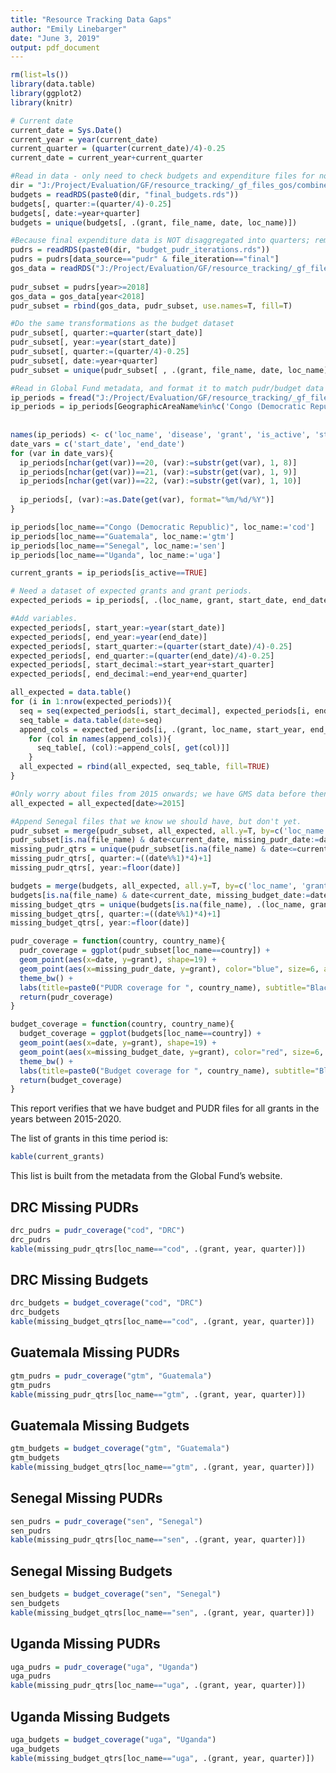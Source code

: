 ```yaml
---
title: "Resource Tracking Data Gaps"
author: "Emily Linebarger"
date: "June 3, 2019"
output: pdf_document
---
```


```r
rm(list=ls())
library(data.table) 
library(ggplot2)
library(knitr)

# Current date 
current_date = Sys.Date()
current_year = year(current_date)
current_quarter = (quarter(current_date)/4)-0.25
current_date = current_year+current_quarter

#Read in data - only need to check budgets and expenditure files for now, alhough it might be nice to add in expenditure (?) EKL 6/12/19
dir = "J:/Project/Evaluation/GF/resource_tracking/_gf_files_gos/combined_prepped_data/"
budgets = readRDS(paste0(dir, "final_budgets.rds"))
budgets[, quarter:=(quarter/4)-0.25]
budgets[, date:=year+quarter]
budgets = unique(budgets[, .(grant, file_name, date, loc_name)])

#Because final expenditure data is NOT disaggregated into quarters; remerge this data with GOS from the budget_pudr_iterations file in the same wa as 2d_gf_aggregate_files.r
pudrs = readRDS(paste0(dir, "budget_pudr_iterations.rds"))
pudrs = pudrs[data_source=="pudr" & file_iteration=="final"]
gos_data = readRDS("J:/Project/Evaluation/GF/resource_tracking/_gf_files_gos/gos/prepped_data/prepped_gos_data.rds")
  
pudr_subset = pudrs[year>=2018]
gos_data = gos_data[year<2018]
pudr_subset = rbind(gos_data, pudr_subset, use.names=T, fill=T)

#Do the same transformations as the budget dataset
pudr_subset[, quarter:=quarter(start_date)]
pudr_subset[, year:=year(start_date)]
pudr_subset[, quarter:=(quarter/4)-0.25]
pudr_subset[, date:=year+quarter]
pudr_subset = unique(pudr_subset[ , .(grant, file_name, date, loc_name)])

#Read in Global Fund metadata, and format it to match pudr/budget data above. 
ip_periods = fread("J:/Project/Evaluation/GF/resource_tracking/_gf_files_gos/metadata/grant_agreement_implementation_periods_dataset_201963.csv")
ip_periods = ip_periods[GeographicAreaName%in%c('Congo (Democratic Republic)', 'Guatemala', 'Uganda', 'Senegal'), .(GeographicAreaName, ComponentName, GrantAgreementNumber, 
                                                                                                                      IsActive, 
                                                                                                                 ImplementationPeriodStartDate, ImplementationPeriodEndDate)]
names(ip_periods) <- c('loc_name', 'disease', 'grant', 'is_active', 'start_date', 'end_date') #Only need implementation period variables here! 
date_vars = c('start_date', 'end_date')
for (var in date_vars){
  ip_periods[nchar(get(var))==20, (var):=substr(get(var), 1, 8)]
  ip_periods[nchar(get(var))==21, (var):=substr(get(var), 1, 9)]
  ip_periods[nchar(get(var))==22, (var):=substr(get(var), 1, 10)]
  
  ip_periods[, (var):=as.Date(get(var), format="%m/%d/%Y")]
}

ip_periods[loc_name=="Congo (Democratic Republic)", loc_name:='cod']
ip_periods[loc_name=="Guatemala", loc_name:='gtm']
ip_periods[loc_name=="Senegal", loc_name:='sen']
ip_periods[loc_name=="Uganda", loc_name:='uga']

current_grants = ip_periods[is_active==TRUE]

# Need a dataset of expected grants and grant periods. 
expected_periods = ip_periods[, .(loc_name, grant, start_date, end_date)]

#Add variables. 
expected_periods[, start_year:=year(start_date)]
expected_periods[, end_year:=year(end_date)]
expected_periods[, start_quarter:=(quarter(start_date)/4)-0.25] 
expected_periods[, end_quarter:=(quarter(end_date)/4)-0.25] 
expected_periods[, start_decimal:=start_year+start_quarter]
expected_periods[, end_decimal:=end_year+end_quarter]

all_expected = data.table()
for (i in 1:nrow(expected_periods)){
  seq = seq(expected_periods[i, start_decimal], expected_periods[i, end_decimal], by=0.25)
  seq_table = data.table(date=seq)
  append_cols = expected_periods[i, .(grant, loc_name, start_year, end_year, start_quarter, end_quarter)]
    for (col in names(append_cols)){
      seq_table[, (col):=append_cols[, get(col)]]
    }  
  all_expected = rbind(all_expected, seq_table, fill=TRUE)
}

#Only worry about files from 2015 onwards; we have GMS data before then. 
all_expected = all_expected[date>=2015]

#Append Senegal files that we know we should have, but don't yet. 
pudr_subset = merge(pudr_subset, all_expected, all.y=T, by=c('loc_name', 'grant', 'date'))
pudr_subset[is.na(file_name) & date<current_date, missing_pudr_date:=date]
missing_pudr_qtrs = unique(pudr_subset[is.na(file_name) & date<=current_date, .(loc_name, grant, date)])
missing_pudr_qtrs[, quarter:=((date%%1)*4)+1]
missing_pudr_qtrs[, year:=floor(date)]

budgets = merge(budgets, all_expected, all.y=T, by=c('loc_name', 'grant', 'date'))
budgets[is.na(file_name) & date<current_date, missing_budget_date:=date]
missing_budget_qtrs = unique(budgets[is.na(file_name), .(loc_name, grant, date)])
missing_budget_qtrs[, quarter:=((date%%1)*4)+1]
missing_budget_qtrs[, year:=floor(date)]

pudr_coverage = function(country, country_name){
  pudr_coverage = ggplot(pudr_subset[loc_name==country]) + 
  geom_point(aes(x=date, y=grant), shape=19) + 
  geom_point(aes(x=missing_pudr_date, y=grant), color="blue", size=6, alpha=0.5, shape=15) +
  theme_bw() + 
  labs(title=paste0("PUDR coverage for ", country_name), subtitle="Black circles show expected grant quarters,\nand colored squares show missing data", x="Date", y="Grant", caption="*Only for grants active during 2015-2020")
  return(pudr_coverage)
}

budget_coverage = function(country, country_name){
  budget_coverage = ggplot(budgets[loc_name==country]) + 
  geom_point(aes(x=date, y=grant), shape=19) + 
  geom_point(aes(x=missing_budget_date, y=grant), color="red", size=6, alpha=0.5, shape=15) +
  theme_bw() + 
  labs(title=paste0("Budget coverage for ", country_name), subtitle="Black circles show expected grant quarters,\nand colored squares show missing data", x="Date", y="Grant", caption="*Only for grants active during 2015-2020")
  return(budget_coverage)
}


```

This report verifies that we have budget and PUDR files for all grants in the years between 2015-2020.  

The list of grants in this time period is:  
```r
kable(current_grants)
```

This list is built from the metadata from the Global Fund's website.  

## DRC Missing PUDRs
```r
drc_pudrs = pudr_coverage("cod", "DRC")
drc_pudrs
kable(missing_pudr_qtrs[loc_name=="cod", .(grant, year, quarter)])
```

## DRC Missing Budgets 
```r
drc_budgets = budget_coverage("cod", "DRC")
drc_budgets
kable(missing_budget_qtrs[loc_name=="cod", .(grant, year, quarter)])
```

## Guatemala Missing PUDRs
```r
gtm_pudrs = pudr_coverage("gtm", "Guatemala")
gtm_pudrs
kable(missing_pudr_qtrs[loc_name=="gtm", .(grant, year, quarter)])
```

## Guatemala Missing Budgets 
```r
gtm_budgets = budget_coverage("gtm", "Guatemala")
gtm_budgets
kable(missing_budget_qtrs[loc_name=="gtm", .(grant, year, quarter)])
```

## Senegal Missing PUDRs
```r
sen_pudrs = pudr_coverage("sen", "Senegal")
sen_pudrs
kable(missing_pudr_qtrs[loc_name=="sen", .(grant, year, quarter)])
```

## Senegal Missing Budgets 
```r
sen_budgets = budget_coverage("sen", "Senegal")
sen_budgets
kable(missing_budget_qtrs[loc_name=="sen", .(grant, year, quarter)])
```

## Uganda Missing PUDRs
```r
uga_pudrs = pudr_coverage("uga", "Uganda")
uga_pudrs
kable(missing_pudr_qtrs[loc_name=="uga", .(grant, year, quarter)])
```

## Uganda Missing Budgets 
```r
uga_budgets = budget_coverage("uga", "Uganda")
uga_budgets
kable(missing_budget_qtrs[loc_name=="uga", .(grant, year, quarter)])
```


